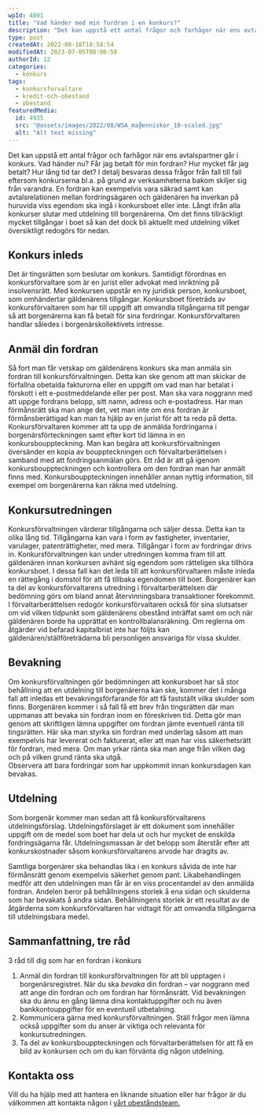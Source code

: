 ```yaml
---
wpId: 4891
title: "Vad händer med min fordran i en konkurs?"
description: "Det kan uppstå ett antal frågor och farhågor när ens avtalspartner går i konkurs. Vad händer nu? Får jag betalt för min fordran? Hur mycket får jag betalt? Hur lång&hellip;"
type: post
createdAt: 2022-08-18T10:58:54
modifiedAt: 2023-07-05T08:06:58
authorId: 12
categories:
  - konkurs
tags:
  - konkursforvaltare
  - kredit-och-obestand
  - obestand
featuredMedia:
  id: 4935
  src: "@assets/images/2022/08/WSA_ma╠enniskor_10-scaled.jpg"
  alt: "Alt text missing"
---
```


Det kan uppstå ett antal frågor och farhågor när ens avtalspartner går i konkurs. Vad händer nu? Får jag betalt för min fordran? Hur mycket får jag betalt? Hur lång tid tar det? I detalj besvaras dessa frågor från fall till fall eftersom konkurserna bl.a. på grund av verksamheterna bakom skiljer sig från varandra. En fordran kan exempelvis vara säkrad samt kan avtalsrelationen mellan fordringsägaren och gäldenären ha inverkan på huruvida viss egendom ska ingå i konkursboet eller inte. Långt ifrån alla konkurser slutar med utdelning till borgenärerna. Om det finns tillräckligt mycket tillgångar i boet så kan det dock bli aktuellt med utdelning vilket översiktligt redogörs för nedan.

## **Konkurs inleds**

Det är tingsrätten som beslutar om konkurs. Samtidigt förordnas en konkursförvaltare som är en jurist eller advokat med inriktning på insolvensrätt. Med konkursen uppstår en ny juridisk person, konkursboet, som omhändertar gäldenärens tillgångar. Konkursboet företräds av konkursförvaltaren som har till uppgift att omvandla tillgångarna till pengar så att borgenärerna kan få betalt för sina fordringar. Konkursförvaltaren handlar således i borgenärskollektivets intresse.

## **Anmäl din fordran**

Så fort man får vetskap om gäldenärens konkurs ska man anmäla sin fordran till konkursförvaltningen. Detta kan ske genom att man skickar de förfallna obetalda fakturorna eller en uppgift om vad man har betalat i förskott i ett e-postmeddelande eller per post. Man ska vara noggrann med att uppge fordrans belopp, sitt namn, adress och e-postadress. Har man förmånsrätt ska man ange det, vet man inte om ens fordran är förmånsberättigad kan man ta hjälp av en jurist för att ta reda på detta. Konkursförvaltaren kommer att ta upp de anmälda fordringarna i borgenärsförteckningen samt efter kort tid lämna in en konkursbouppteckning. Man kan begära att konkursförvaltningen översänder en kopia av bouppteckningen och förvaltarberättelsen i samband med att fordringsanmälan görs. Ett råd är att gå igenom konkursbouppteckningen och kontrollera om den fordran man har anmält finns med. Konkursbouppteckningen innehåller annan nyttig information, till exempel om borgenärerna kan räkna med utdelning.

## **Konkursutredningen**

Konkursförvaltningen värderar tillgångarna och säljer dessa. Detta kan ta olika lång tid. Tillgångarna kan vara i form av fastigheter, inventarier, varulager, patenträttigheter, med mera. Tillgångar i form av fordringar drivs in. Konkursförvaltningen kan under utredningen komma fram till att gäldenären innan konkursen avhänt sig egendom som rätteligen ska tillhöra konkursboet. I dessa fall kan det leda till att konkursförvaltaren måste inleda en rättegång i domstol för att få tillbaka egendomen till boet. Borgenärer kan ta del av konkursförvaltarens utredning i förvaltarberättelsen där bedömning görs om bland annat återvinningsbara transaktioner förekommit. I förvaltarberättelsen redogör konkursförvaltaren också för sina slutsatser om vid vilken tidpunkt som gäldenärens obestånd inträffat samt om och när gäldenären borde ha upprättat en kontrollbalansräkning. Om reglerna om åtgärder vid befarad kapitalbrist inte har följts kan gäldenären/ställföreträdarna bli personligen ansvariga för vissa skulder.

## **Bevakning**

Om konkursförvaltningen gör bedömningen att konkursboet har så stor behållning att en utdelning till borgenärerna kan ske, kommer det i många fall att inledas ett bevakningsförfarande för att få fastställt vilka skulder som finns. Borgenären kommer i så fall få ett brev från tingsrätten där man uppmanas att bevaka sin fordran inom en föreskriven tid. Detta gör man genom att skriftligen lämna uppgifter om fordran jämte eventuell ränta till tingsrätten. Här ska man styrka sin fordran med underlag såsom att man exempelvis har levererat och fakturerat, eller att man har viss säkerhetsrätt för fordran, med mera. Om man yrkar ränta ska man ange från vilken dag och på vilken grund ränta ska utgå.  
Observera att bara fordringar som har uppkommit innan konkursdagen kan bevakas.

## **Utdelning**

Som borgenär kommer man sedan att få konkursförvaltarens utdelningsförslag. Utdelningsförslaget är ett dokument som innehåller uppgift om de medel som boet har dela ut och hur mycket de enskilda fordringsägarna får. Utdelningsmassan är det belopp som återstår efter att konkurskostnader såsom konkursförvaltarens arvode har dragits av.

Samtliga borgenärer ska behandlas lika i en konkurs såvida de inte har förmånsrätt genom exempelvis säkerhet genom pant. Likabehandlingen medför att den utdelningen man får är en viss procentandel av den anmälda fordran. Andelen beror på behållningens storlek å ena sidan och skulderna som har bevakats å andra sidan. Behållningens storlek är ett resultat av de åtgärderna som konkursförvaltaren har vidtagit för att omvandla tillgångarna till utdelningsbara medel.

## **Sammanfattning, tre råd**

3 råd till dig som har en fordran i konkurs

1.  Anmäl din fordran till konkursförvaltningen för att bli upptagen i borgenärsregistret. När du ska _bevaka_ din fordran – var noggrann med att ange din fordran och om fordran har förmånsrätt. Vid bevakningen ska du ännu en gång lämna dina kontaktuppgifter och nu även bankkontouppgifter för en eventuell utbetalning.
2.  Kommunicera gärna med konkursförvaltningen. Ställ frågor men lämna också uppgifter som du anser är viktiga och relevanta för konkursutredningen.
3.  Ta del av konkursbouppteckningen och förvaltarberättelsen för att få en bild av konkursen och om du kan förvänta dig någon utdelning.

## Kontakta oss

Vill du ha hjälp med att hantera en liknande situation eller har frågor är du välkommen att kontakta någon i [vårt obeståndsteam.](/medarbetare/?cs=&businessarea=kredit-obestand&competencearea=&office=)
